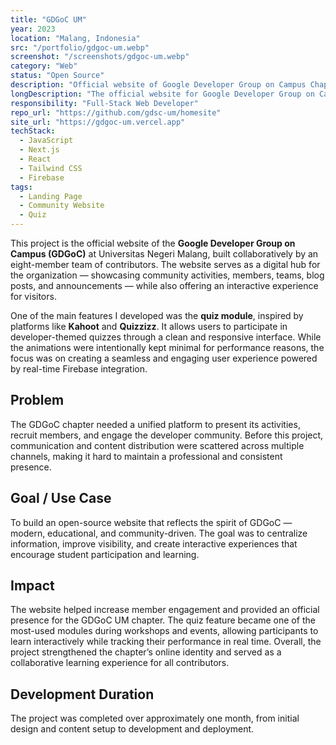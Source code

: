 ```yaml
---
title: "GDGoC UM"
year: 2023
location: "Malang, Indonesia"
src: "/portfolio/gdgoc-um.webp"
screenshot: "/screenshots/gdgoc-um.webp"
category: "Web"
status: "Open Source"
description: "Official website of Google Developer Group on Campus Chapter Universitas Negeri Malang"
longDescription: "The official website for Google Developer Group on Campus Universitas Negeri Malang, built collaboratively to share community updates, events, and articles — featuring an interactive quiz module inspired by platforms like Kahoot and Quizzizz."
responsibility: "Full-Stack Web Developer"
repo_url: "https://github.com/gdsc-um/homesite"
site_url: "https://gdgoc-um.vercel.app"
techStack:
  - JavaScript
  - Next.js
  - React
  - Tailwind CSS
  - Firebase
tags:
  - Landing Page
  - Community Website
  - Quiz
---
```


This project is the official website of the **Google Developer Group on Campus (GDGoC)** at Universitas Negeri Malang, built collaboratively by an eight-member team of contributors.
The website serves as a digital hub for the organization — showcasing community activities, members, teams, blog posts, and announcements — while also offering an interactive experience for visitors.

One of the main features I developed was the **quiz module**, inspired by platforms like **Kahoot** and **Quizzizz**.
It allows users to participate in developer-themed quizzes through a clean and responsive interface.
While the animations were intentionally kept minimal for performance reasons, the focus was on creating a seamless and engaging user experience powered by real-time Firebase integration.

## Problem
The GDGoC chapter needed a unified platform to present its activities, recruit members, and engage the developer community.
Before this project, communication and content distribution were scattered across multiple channels, making it hard to maintain a professional and consistent presence.

## Goal / Use Case
To build an open-source website that reflects the spirit of GDGoC — modern, educational, and community-driven.
The goal was to centralize information, improve visibility, and create interactive experiences that encourage student participation and learning.

## Impact
The website helped increase member engagement and provided an official presence for the GDGoC UM chapter.
The quiz feature became one of the most-used modules during workshops and events, allowing participants to learn interactively while tracking their performance in real time.
Overall, the project strengthened the chapter’s online identity and served as a collaborative learning experience for all contributors.

## Development Duration
The project was completed over approximately one month, from initial design and content setup to development and deployment.
